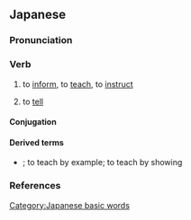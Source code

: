 ==Japanese==
{{ja-kanjitab|おし|yomi=k|alt=訓える}}

===Pronunciation===
{{ja-pron|おしえる|acc=0|acc_ref=DJR}}

===Verb===
{{ja-verb|おしえる|type=2|tr=trans|hhira=をしへる}}
{{ja-vp|教える|教わる}}

# to [[inform]], to [[teach]], to [[instruct]]
#: {{ja-usex|そのゲームの仕%方を'''教えて'''ください。|^その ゲーム の し%かた を '''おしえて''' ください。|'''Teach''' me how to play this game.}}
#: {{ja-usex|英%語を'''教える'''。|^えい%ご を '''おしえる'''。|To '''teach''' English.}}
# to [[tell]]
#: {{ja-usex|私に君の名%前を'''教えて'''ください。|^わたし に きみ の な%まえ を '''おしえて''' ください。|Please '''tell''' me your name.}}
#: {{ja-usex|本%当のことを'''教えて'''。|^ほん%とう の こと を '''おしえて'''。|'''Tell''' me the truth.}}

====Conjugation====
{{ja-ichi|教え|おしえる|oshie}}
{{ja-conj-bungo|をし|2d-p}}

====Derived terms====
* {{ja-r|背%中で教える|せ%なか で おしえる}}; to teach by example; to teach by showing

===References===
<references/>

[[Category:Japanese basic words]]